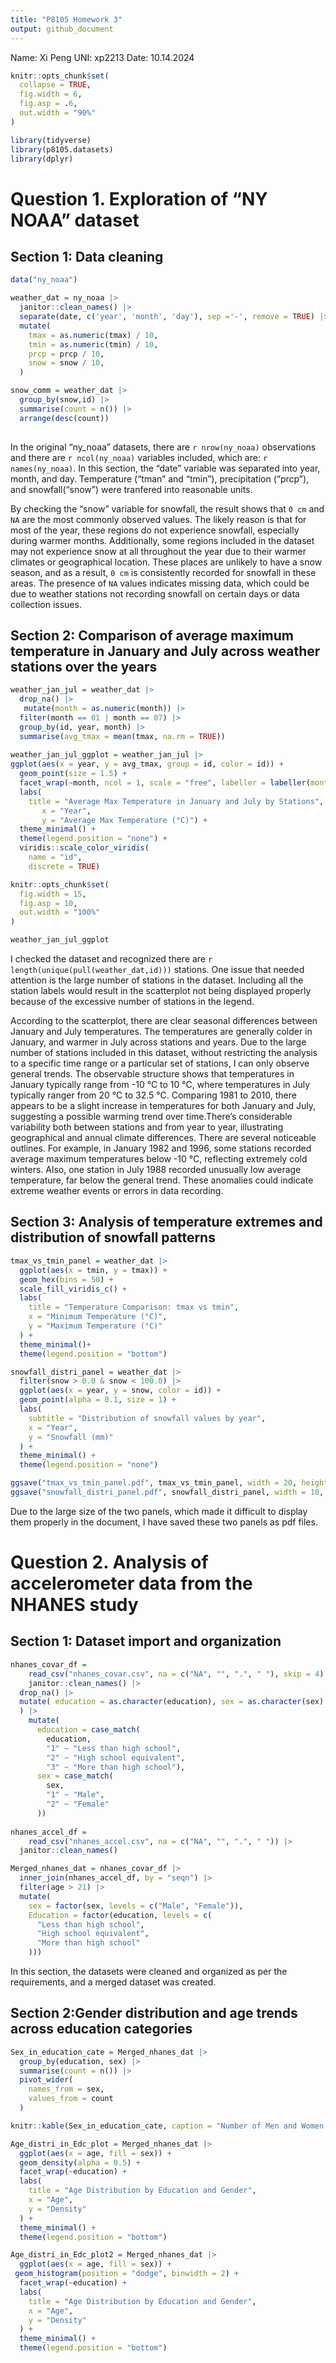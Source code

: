 ```yaml
---
title: "P8105 Homework 3"
output: github_document
---
```


Name: Xi Peng   UNI: xp2213    Date: 10.14.2024

```r

knitr::opts_chunk$set(
  collapse = TRUE,
  fig.width = 6,
  fig.asp = .6,
  out.width = "90%"
)

library(tidyverse)
library(p8105.datasets)
library(dplyr)
```

# Question 1. Exploration of "NY NOAA" dataset

## Section 1: Data cleaning

```r

data("ny_noaa")

weather_dat = ny_noaa |> 
  janitor::clean_names() |> 
  separate(date, c('year', 'month', 'day'), sep ='-', remove = TRUE) |>
  mutate(
    tmax = as.numeric(tmax) / 10,
    tmin = as.numeric(tmin) / 10,
    prcp = prcp / 10,
    snow = snow / 10,
  )

snow_comm = weather_dat |> 
  group_by(snow,id) |> 
  summarise(count = n()) |> 
  arrange(desc(count))
  
```

In the original "ny_noaa" datasets, there are `r nrow(ny_noaa)` observations and there are `r ncol(ny_noaa)` variables included, which are: `r names(ny_noaa)`. In this section, the "date" variable was separated into year, month, and day. Temperature ("tman" and "tmin"), precipitation ("prcp"), and snowfall("snow") were tranfered into reasonable units.

By checking the "snow" variable for snowfall, the result shows that `0 cm` and `NA` are the most commonly observed values. The likely reason is that for most of the year, these regions do not experience snowfall, especially during warmer months. Additionally, some regions included in the dataset may not experience snow at all throughout the year due to their warmer climates or geographical location. These places are unlikely to have a snow season, and as a result, `0 cm` is consistently recorded for snowfall in these areas. The presence of `NA` values indicates missing data, which could be due to weather stations not recording snowfall on certain days or data collection issues.


## Section 2: Comparison of average maximum temperature in January and July across weather stations over the years

```r

weather_jan_jul = weather_dat |> 
  drop_na() |> 
   mutate(month = as.numeric(month)) |>
  filter(month == 01 | month == 07) |> 
  group_by(id, year, month) |> 
  summarise(avg_tmax = mean(tmax, na.rm = TRUE))
 
weather_jan_jul_ggplot = weather_jan_jul |> 
ggplot(aes(x = year, y = avg_tmax, group = id, color = id)) +
  geom_point(size = 1.5) +
  facet_wrap(~month, ncol = 1, scale = "free", labeller = labeller(month = c("1" = "January", "7" = "July"))) +
  labs(
    title = "Average Max Temperature in January and July by Stations",
       x = "Year", 
       y = "Average Max Temperature (°C)") +
  theme_minimal() + 
  theme(legend.position = "none") +
  viridis::scale_color_viridis(
    name = "id", 
    discrete = TRUE)

knitr::opts_chunk$set(
  fig.width = 15,
  fig.asp = 10,
  out.width = "100%"
)

weather_jan_jul_ggplot

```

I checked the dataset and recognized there are `r length(unique(pull(weather_dat,id)))` stations. One issue that needed attention is the large number of stations in the dataset. Including all the station labels would result in the scatterplot not being displayed properly because of the excessive number of stations in the legend.

According to the scatterplot, there are clear seasonal differences between January and July temperatures. The temperatures are generally colder in January, and warmer in July across stations and years. Due to the large number of stations included in this dataset, without restricting the analysis to a specific time range or a particular set of stations, I can only observe general trends. The observable structure shows that temperatures in January typically range from -10 °C to 10 °C, where temperatures in July typically ranger from 20 °C to 32.5 °C. Comparing 1981 to 2010, there appears to be a slight increase in temperatures for both January and July, suggesting a possible warming trend over time.There's considerable variability both between stations and from year to year, illustrating geographical and annual climate differences. There are several noticeable outlines. For example, in January 1982 and 1996, some stations recorded average maximum temperatures below -10 °C, reflecting extremely cold winters. Also, one station in July 1988 recorded unusually low average temperature, far below the general trend. These anomalies could indicate extreme weather events or errors in data recording.


## Section 3: Analysis of temperature extremes and distribution of snowfall patterns

```r

tmax_vs_tmin_panel = weather_dat |> 
  ggplot(aes(x = tmin, y = tmax)) +
  geom_hex(bins = 50) +
  scale_fill_viridis_c() +
  labs(
    title = "Temperature Comparison: tmax vs tmin",
    x = "Minimum Temperature (°C)",
    y = "Maximum Temperature (°C)"
  ) +
  theme_minimal()+
  theme(legend.position = "bottom") 

snowfall_distri_panel = weather_dat |> 
  filter(snow > 0.0 & snow < 100.0) |> 
  ggplot(aes(x = year, y = snow, color = id)) +
  geom_point(alpha = 0.1, size = 1) +
  labs(
    subtitle = "Distribution of snowfall values by year",
    x = "Year",
    y = "Snowfall (mm)"
  ) +
  theme_minimal() +
  theme(legend.position = "none") 

ggsave("tmax_vs_tmin_panel.pdf", tmax_vs_tmin_panel, width = 20, height = 18)
ggsave("snowfall_distri_panel.pdf", snowfall_distri_panel, width = 10, height = 20)

```

Due to the large size of the two panels, which made it difficult to display them properly in the document, I have saved these two panels as pdf files.



# Question 2. Analysis of accelerometer data from the NHANES study

## Section 1: Dataset import and organization

```r

nhanes_covar_df =
    read_csv("nhanes_covar.csv", na = c("NA", "", ".", " "), skip = 4) |> 
    janitor::clean_names() |> 
  drop_na() |> 
  mutate( education = as.character(education), sex = as.character(sex)
  ) |> 
    mutate(
      education = case_match(
        education,
        "1" ~ "Less than high school",
        "2" ~ "High school equivalent",
        "3" ~ "More than high school"),
      sex = case_match(
        sex,
        "1" ~ "Male",
        "2" ~ "Female"
      ))
    
nhanes_accel_df =
    read_csv("nhanes_accel.csv", na = c("NA", "", ".", " ")) |> 
  janitor::clean_names()

Merged_nhanes_dat = nhanes_covar_df |> 
  inner_join(nhanes_accel_df, by = "seqn") |> 
  filter(age > 21) |> 
  mutate(
    sex = factor(sex, levels = c("Male", "Female")),
    Education = factor(education, levels = c(
      "Less than high school",
      "High school equivalent",
      "More than high school"
    )))

```

In this section, the datasets were cleaned and organized as per the requirements, and a merged dataset was created.

## Section 2:Gender distribution and age trends across education categories

```r

Sex_in_education_cate = Merged_nhanes_dat |> 
  group_by(education, sex) |> 
  summarise(count = n()) |> 
  pivot_wider(
    names_from = sex,
    values_from = count
  )

knitr::kable(Sex_in_education_cate, caption = "Number of Men and Women in Each Education Category")

Age_distri_in_Edc_plot = Merged_nhanes_dat |> 
  ggplot(aes(x = age, fill = sex)) +
  geom_density(alpha = 0.5) +
  facet_wrap(~education) +
  labs(
    title = "Age Distribution by Education and Gender",
    x = "Age",
    y = "Density"
  ) +
  theme_minimal() +
  theme(legend.position = "bottom") 

Age_distri_in_Edc_plot2 = Merged_nhanes_dat |> 
  ggplot(aes(x = age, fill = sex)) +
 geom_histogram(position = "dodge", binwidth = 2) +
  facet_wrap(~education) +
  labs(
    title = "Age Distribution by Education and Gender",
    x = "Age",
    y = "Density"
  ) +
  theme_minimal() +
  theme(legend.position = "bottom") 

```


